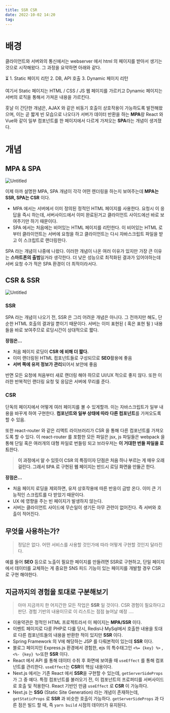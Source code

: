 ```yaml
---
title: SSR CSR 
date: 2022-10-02 14:20
tag: 
---
```


# 배경

클라이언트와 서버와의 통신에서는 webserver 에서 html 의 페이지를 받아서 생기는 것으로 시작해왔다. 그 과정을 요약하면 아래와 같다.

<aside>
⏳ 1. Static 페이지 리턴
2. DB, API 호출
3. Dynamic 페이지 리턴

</aside>

여기서 Static 페이지는 HTML / CSS / JS 웹 페이지를 가르키고 Dynamic 페이지는 서버의 로직을 통해서 가져온 내용을 가르킨다.

훗날 이 간단한 개념은, AJAX 와 같은 비동기 호출이 상호작용이 가능하도록 발전해왔으며, 이는 곧 짧게 빈 모습으로 나오다가 서버가 데이터 반환을 하는 **MPA**랑 React 와 Vue와 같이 일부 컴포넌트를 한 페이지에서 다르게 가져오는 **SPA**라는 개념이 생겨졌다.

# 개념

## MPA & SPA

![Untitled](https://file.notion.so/f/f/b67b8caf-0e30-4e9a-b6db-84175dd949a3/9a78641b-d755-430f-b35d-ef613ed4be2f/Untitled.png?id=e416d87e-7096-485f-a9f2-0ac36440dd4b&table=block&spaceId=b67b8caf-0e30-4e9a-b6db-84175dd949a3&expirationTimestamp=1706162400000&signature=q8ll1-ZLekQCcfm2LyQNbW5YsdtZIZkOkWqLTKC0Apc&downloadName=Untitled.png)

이제 아까 설명한 MPA, SPA 개념이 각각 어떤 렌더링을 하는지 보여주는데 **MPA는 SSR, SPA는 CSR** 이다. 

- MPA 에서는 서버에서 이미 정의된 정적인 HTML 페이지를 사용한다. 요청시 이 응답을 즉시 하는데, 서버사이드에서 이미 완료된거고 클라이언트 사이드에선 바로 보여주기만 하기 때문이다.
- SPA 에서는 처음에는 비어있는 HTML 페이지를 리턴한다. 이 비어있는 HTML 로부터 클라이언트는 서버에 요청을 하고 클라이언트는 다시 자바스크립트 파일을 받고 이 스크립트로 랜더링한다.

SPA 라는 개념이 나중에 나왔다. 이러한 개념이 나온 여러 이유가 있지만 가장 큰 이유는 **스마트폰의 출범**일거라 생각한다. 
더 낮은 성능으로 최적화된 결과가 있어야하는데 서버 요청 수가 적은 SPA 환경이 더 최적이라서다. 

## CSR & SSR

![Untitled](https://file.notion.so/f/f/b67b8caf-0e30-4e9a-b6db-84175dd949a3/8d2d34ee-f8e7-4e15-ab87-434fee6e2a34/Untitled.png?id=dc5c33cf-cc12-429c-8935-926309be563a&table=block&spaceId=b67b8caf-0e30-4e9a-b6db-84175dd949a3&expirationTimestamp=1706162400000&signature=hnzLDAK5mGu720lyztzzmzVOzH1IeRyXh1oz_JoB6R0&downloadName=Untitled.png)

### **SSR**

SPA 라는 개념이 나오기 전, SSR 은 그리 어려운 개념은 아니다. 그 전까지만 해도, 단순한 HTML 호출의 결과일 뿐이기 때문이다. 서버는 이미 표현된 ( 혹은 표현 될 ) 내용들을 바로 보여주므로 로딩시간이 상대적으로 짧다.

**장점은…**

- 처음 페이지 로딩이 **CSR 에 비해 더 짧다.**
- 이미 랜더링된 HTML 컴포넌트들로 구성되므로 **SEO**활용에 좋음
- **서버 쪽에 유저 정보가 관리**되어서 보안에 좋음

반면 모든 요청에 처음부터 새로 랜더링 해야 하므로 UI/UX 적으로 좋지 않다. 또한 이러한 반복적인 랜더링 요청 및 응답은 서버에 무리를 준다.

### CSR

단독의 페이지에서 어떻게 여러 페이지를 볼 수 있게할까. 이는 자바스크립트가 일부 내용을 바꾸게 하여 구현한다. **컴포넌트와 일부 상태에 따라 다른 컴포넌트**를 가져오도록 할 수 있음.

또한 react-router 와 같은 리액트 라이브러리가 CSR 을 통해 다른 컴포넌트를 가져오도록 할 수 있다. 이 react-router 를 포함한 모든 파일은 jsx, js 파일들은 webpack 을 통해 단일 혹은 여러개의 대형 파일로 번들링 되고 브라우저는 **이 거대한 번들 파일을 로드**한다. 

> **이 과정에서 알 수 있듯이 CSR 의 특징이자 단점은 처음 하나 부르는 게 매우 오래 걸린다. 그래서 SPA 로 구현된 웹 페이지는 반드시 로딩 화면을 만들곤 한다.**
> 

**장점은…**

- 처음 페이지 로딩을 제외하면, 유저 상호작용에 따른 반응이 금방 온다. 이미 큰 기능적인 스크립트를 다 받았기 때문이다.
- UX 에 영향을 주는 빈 페이지가 발생하지 않는다.
- 서버는 클라이언트 사이드에 무슨일이 생기든 아무 관련이 없어진다. 즉 서버와 호출이 적어진다.

## 무엇을 사용하는가?

> 정답은 없다. 어떤 서비스를 사용할 것인가에 따라 어떻게 구현할 것인지 달라진다.
> 

예를 들어 **SEO** 등으로 노출이 필요한 페이지를 만들려면 SSR로 구현하고, 단일 페이지에서 데이터를 교체하는 게 중요한 SNS 피드 기능이 있는 페이지를 개발할 경우 CSR 로 구현 해야한다.

## 지금까지의 경험을 토대로 구분해보기

> 아마 지금까지 한 어지간한 모든 작업은 **SSR** 일 것이다. CSR 경험이 필요하다고 판단.
경험 기반의 내용이므로 이 리스트는 점점 늘어날 예정 ….
> 
- 이용약관은 정적인 HTML 프로젝트라서 이 페이지는 **MPA/SSR** 이다.
- 이벤트 페이지로 다룬 PHP로 다룰 당시, Redis나 MySql에서 호출한 내용을 토대로 다른 컴포넌트들의 내용을 반환한 적이 있지만 **SSR** 이다.
- Spring Framework 의 V에 해당하는 JSP 를 다뤄본적이 있는데 **SSR** 이다.
- 블로그 페이지인 Express.js 환경에서 경험한, ejs 의 특수태그인 `<%= {key} %>` , `<%- {key} %>`또한 **SSR** 이다.
- React 에서 API 를 통해 데이터 수취 후 화면에 보여줄 때 `useEffect` 를 통해 컴포넌트를 관리한다. `useEffect`는 **CSR**의 핵심 내용이다.
- Next.js 에서는 기존 React 에서 **SSR**을 구현할 수 있는데, `getServerSideProps` 가 그 중 예다. 특정 컴포넌트를 불러오기 전, 이 컴포넌트의 프로퍼티를 서버사이드로 호출 및 적용한다. React 기반인 만큼 `useEffect` 로 **CSR** 이 가능하다.
- Next.js 는 **SSG** (Static Site Generation) 라는 개념이 존재하는데, `getStaticProps` 로 **SSR** 과 비슷한 호출이 가능하다. `getServerSideProps` 과 다른 점은 빌드 할 때, 즉 `yarn build` 시점의 데이터가 유지된다.